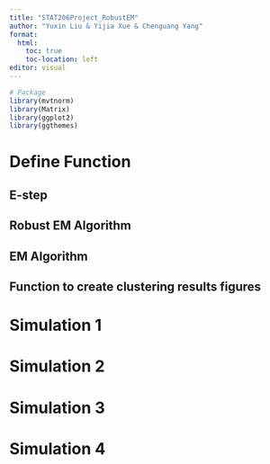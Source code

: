 ```yaml
---
title: "STAT206Project_RobustEM"
author: "Yuxin Liu & Yijia Xue & Chenguang Yang"
format: 
  html:
    toc: true
    toc-location: left
editor: visual
---
```

```r
# Package
library(mvtnorm)
library(Matrix)
library(ggplot2)
library(ggthemes)
```

# Define Function
## E-step

## Robust EM Algorithm

## EM Algorithm

## Function to create clustering results figures



# Simulation 1

# Simulation 2

# Simulation 3

# Simulation 4









